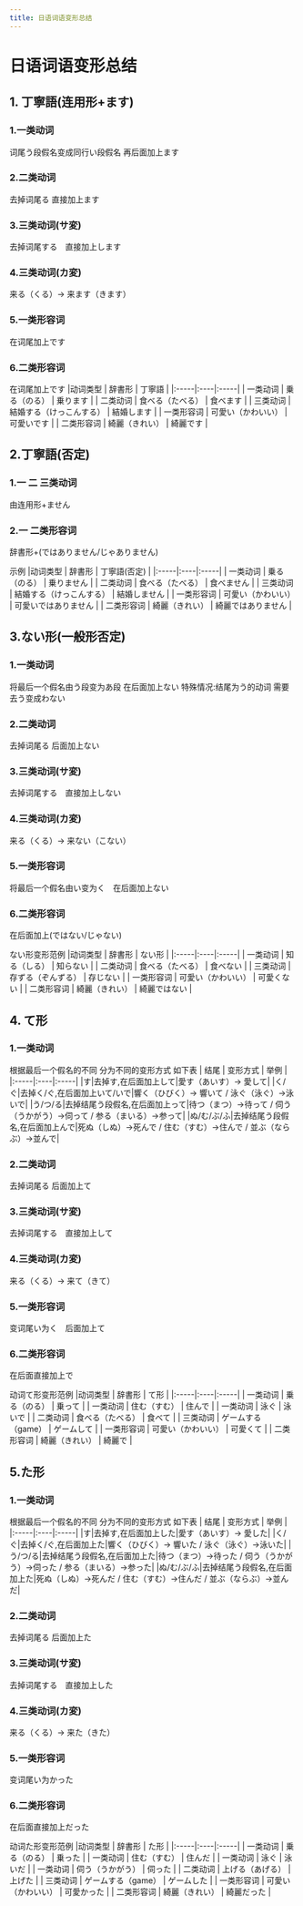 ```yaml
---
title: 日语词语变形总结
---
```


# 日语词语变形总结


## 1. 丁寧語(连用形+ます)
### 1.一类动词
词尾う段假名变成同行い段假名 再后面加上ます
### 2.二类动词
去掉词尾る 直接加上ます
### 3.三类动词(サ変)
去掉词尾する　直接加上します
### 4.三类动词(カ変)
来る（くる）-> 来ます（きます）
### 5.一类形容词
在词尾加上です
### 6.二类形容词
在词尾加上です
|动词类型 | 辞書形 | 丁寧語  |
|:-----|:----|:-----|
| 一类动词 | 乗る（のる）  | 乗ります |
| 二类动词 | 食べる（たべる） | 食べます |
| 三类动词 | 結婚する（けっこんする）  | 結婚します |
| 一类形容词 | 可愛い（かわいい） | 可愛いです |
| 二类形容词 | 綺麗（きれい） | 綺麗です |


## 2.丁寧語(否定)
### 1.一 二 三类动词
由连用形+ません
### 2.一 二类形容词
辞書形+(ではありません/じゃありません)

示例
|动词类型 | 辞書形 | 丁寧語(否定)  |
|:-----|:----|:-----|
| 一类动词 | 乗る（のる）  | 乗りません |
| 二类动词 | 食べる（たべる） | 食べません |
| 三类动词 | 結婚する（けっこんする）  | 結婚しません |
| 一类形容词 | 可愛い（かわいい） | 可愛いではありません |
| 二类形容词 | 綺麗（きれい） | 綺麗ではありません |

## 3.ない形(一般形否定)
### 1.一类动词
将最后一个假名由う段变为あ段 在后面加上ない
特殊情况:结尾为う的动词 需要去う变成わない
### 2.二类动词
去掉词尾る 后面加上ない
### 3.三类动词(サ変)
去掉词尾する　直接加上しない
### 4.三类动词(カ変)
来る（くる）-> 来ない（こない）
### 5.一类形容词
将最后一个假名由い变为く　在后面加上ない
### 6.二类形容词
在后面加上(ではない/じゃない)

ない形变形范例
|动词类型 | 辞書形 | ない形  |
|:-----|:----|:-----|
| 一类动词 | 知る（しる） | 知らない |
| 二类动词 | 食べる（たべる） | 食べない |
| 三类动词 | 存ずる（ぞんずる） | 存じない |
| 一类形容词 | 可愛い（かわいい） | 可愛くない |
| 二类形容词 | 綺麗（きれい） | 綺麗ではない |
## 4. て形
### 1.一类动词
根据最后一个假名的不同 分为不同的变形方式 如下表
| 结尾 | 变形方式 | 举例 |
|:-----|:----|:-----|
|す|去掉す,在后面加上して|愛す（あいす）-> 愛して|
|く/ぐ|去掉く/ぐ,在后面加上いて/いで|響く（ひびく）-> 響いて  /  泳ぐ（泳ぐ）->泳いで|
|う/つ/る|去掉结尾う段假名,在后面加上って|待つ（まつ）->待って  /  伺う（うかがう）->伺って  /  参る（まいる）->参って|
|ぬ/む/ぶ/ふ|去掉结尾う段假名,在后面加上んで|死ぬ（しぬ）->死んで  /  住む（すむ）->住んで  /  並ぶ（ならぶ）->並んで|
### 2.二类动词
去掉词尾る 后面加上て
### 3.三类动词(サ変)
去掉词尾する　直接加上して
### 4.三类动词(カ変)
来る（くる）-> 来て（きて）
### 5.一类形容词
变词尾い为く　后面加上て
### 6.二类形容词
在后面直接加上で

动词て形变形范例
|动词类型 | 辞書形 | て形  |
|:-----|:----|:-----|
| 一类动词 | 乗る（のる）  | 乗って |
| 一类动词 | 住む（すむ） | 住んで |
| 一类动词 | 泳ぐ | 泳いで |
| 二类动词 | 食べる（たべる） | 食べて |
| 三类动词 | ゲームする（game）  | ゲームして |
| 一类形容词 | 可愛い（かわいい） | 可愛くて |
| 二类形容词 | 綺麗（きれい） | 綺麗で |


## 5.た形
### 1.一类动词
根据最后一个假名的不同 分为不同的变形方式 如下表
| 结尾 | 变形方式 | 举例 |
|:-----|:----|:-----|
|す|去掉す,在后面加上した|愛す（あいす）-> 愛した|
|く/ぐ|去掉く/ぐ,在后面加上た|響く（ひびく）-> 響いた  /  泳ぐ（泳ぐ）->泳いた|
|う/つ/る|去掉结尾う段假名,在后面加上た|待つ（まつ）->待った  /  伺う（うかがう）->伺った  /  参る（まいる）->参った|
|ぬ/む/ぶ/ふ|去掉结尾う段假名,在后面加上た|死ぬ（しぬ）->死んだ  /  住む（すむ）->住んだ  /  並ぶ（ならぶ）->並んだ|
### 2.二类动词
去掉词尾る 后面加上た
### 3.三类动词(サ変)
去掉词尾する　直接加上した
### 4.三类动词(カ変)
来る（くる）-> 来た（きた）
### 5.一类形容词
变词尾い为かった
### 6.二类形容词
在后面直接加上だった

动词た形变形范例
|动词类型 | 辞書形 | た形  |
|:-----|:----|:-----|
| 一类动词 | 乗る（のる）  | 乗った |
| 一类动词 | 住む（すむ） | 住んだ |
| 一类动词 | 泳ぐ | 泳いだ |
| 一类动词 | 伺う（うかがう）  | 伺った |
| 二类动词 | 上げる（あげる）  | 上げた |
| 三类动词 | ゲームする（game）  | ゲームした |
| 一类形容词 | 可愛い（かわいい） | 可愛かった |
| 二类形容词 | 綺麗（きれい） | 綺麗だった |

